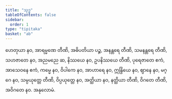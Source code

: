 ```yaml
---
title: "သုဒ္ဓ"
tableOfContents: false
sidebar:
  order: 1
type: "tipitaka"
basket: "ab"
---
```



<DynamicBreadcrumb />

<Division number="96">

<Paragraph number="763">
ဟေတုယာ နဝ, အာရမ္မဏေ တီဏိ, အဓိပတိယာ ပဉ္စ, အနန္တရေ တီဏိ, သမနန္တရေ တီဏိ, သဟဇာတေ နဝ, အညမညေ ဆ, နိဿယေ နဝ, ဥပနိဿယေ တီဏိ, ပုရေဇာတေ ဧကံ, အာသေဝနေ ဧကံ, ကမ္မေ နဝ, ဝိပါကေ နဝ, အာဟာရေ နဝ, ဣန္ဒြိယေ နဝ, ဈာနေ နဝ, မဂ္ဂေ နဝ, သမ္ပယုတ္တေ တီဏိ, ဝိပ္ပယုတ္တေ နဝ, အတ္ထိယာ နဝ, နတ္ထိယာ တီဏိ, ဝိဂတေ တီဏိ, အဝိဂတေ နဝ.

</Paragraph>
</Division>

<Paragraph number="764" type="center">
အနုလောမံ.
</Paragraph>